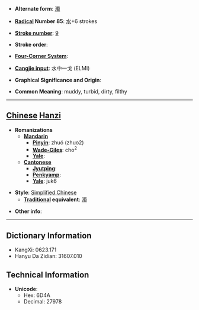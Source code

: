 * '''Alternate form''': [[濁]]

* '''[[Wiktionary:Chinese radical index| Radical]] Number 85''': [[Wiktionary:Chinese radical index 水|水]]+6 strokes

* '''[[Wiktionary:Chinese total strokes index|Stroke number]]''': [[Wiktionary:Chinese total strokes index 9|9]]

* '''Stroke order''': 

* '''[[Wiktionary:Chinese four corner index|Four-Corner System]]''': 

* '''[[Wiktionary:Chinese Cangjie index|Cangjie input]]''': 水中一戈 (ELMI)

* '''Graphical Significance and Origin''': 

* '''Common Meaning''': muddy, turbid, dirty, filthy

----

== [[Chinese]] [[Hanzi]] ==

* '''Romanizations'''
** '''[[Mandarin]]'''
*** '''[[Pinyin]]''': zhuó (zhuo2)
*** '''[[Wade-Giles]]''': cho<sup>2</sup>
*** '''[[Yale]]''': 
** '''[[Cantonese]]'''
*** '''[[Jyutping]]''':
*** '''[[Penkyamp]]''': 
*** '''[[Yale]]''': juk6

* '''Style''': [[Simplified Chinese]] 
** '''[[Traditional Chinese|Traditional]] equivalent''': [[濁]]

* '''Other info''': 

----

== Dictionary Information ==

* KangXi: 0623.171
* Hanyu Da Zidian: 31607.010

== Technical Information ==

* '''Unicode''':
** Hex: 6D4A
** Decimal: 27978